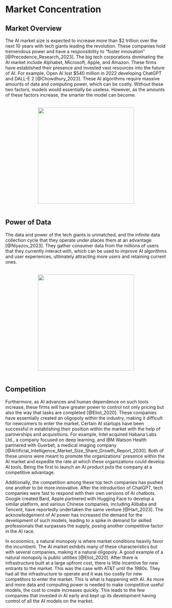 # Market Concentration

## Market Overview {-}

The AI market size is expected to increase more than $2 trillion over the next 10 years with tech giants leading the revolution. These companies hold tremendous power and have a responsibility to “foster innovation” [@Precedence_Research_2023]. The big tech corporations dominating the AI market include Alphabet, Microsoft, Apple, and Amazon. These firms have established their presence and invested vast resources into the future of AI. For example, Open AI lost $540 million in 2022 developing ChatGPT and DALL-E 2 [@Chowdhury_2023]. These AI algorithms require massive amounts of data and computing power, which can be costly. Without these two factors, models would essentially be useless. However, as the amounts of these factors increase, the smarter the model can become.

<br><img src="Site_Photos/Market_Size.png" style="height:300px; width:auto; display:block; margin-left:auto; margin-right:auto;"><br>

## Power of Data {-}
The data and power of the tech giants is unmatched, and the infinite data collection cycle that they operate under places them at an advantage [@Niyazov_2023]. They gather consumer data from the millions of users that they currently interact with, which can be used to improve AI algorithms and user experiences, ultimately attracting more users and retaining current ones.

<br><img src="Site_Photos/Data_Collection_Cycle.png" style="height:300px; width:auto; display:block; margin-left:auto; margin-right:auto;"><br>

## Competition {-}

Furthermore, as AI advances and human dependence on such tools increase, these firms will have greater power to control not only pricing but also the way that tasks are completed [@Eliot_2020]. These companies have essentially created an oligopoly within the industry, making it difficult for newcomers to enter the market. Certain AI startups have been successful in establishing their position within the market with the help of partnerships and acquisitions. For example, Intel acquired Habana Labs Ltd., a company focused on deep learning, and IBM Watson Health partnered with Guerbet, a medical imaging company [@Artificial_Intelligence_Market_Size_Share_Growth_Report_2030]. Both of these unions were meant to promote the organizations’ presence within the AI market and expedite the rate at which these organizations could develop AI tools. Being the first to launch an AI product puts the company at a competitive advantage.

Additionally, the competition among these top tech companies has pushed one another to be more innovative. After the introduction of ChatGPT, tech companies were fast to respond with their own versions of AI chatbots. Google created Bard, Apple partnered with Hugging Face to develop a similar platform, and various Chinese companies, including Alibaba and Tencent, have reportedly undertaken the same venture [@Hart_2023]. The acknowledgement of AI power has increased the demand for the development of such models, leading to a spike in demand for skilled professionals that surpasses the supply, posing another competitive factor in the AI race.

In economics, a natural monopoly is where market conditions heavily favor the incumbent. The AI market exhibits many of these characteristics but with several companies, making it a natural oligopoly. A good example of a natural monopoly is public utilities [@Eliot_2020]. After there is infrastructure built at a large upfront cost, there is little incentive for new entrants to the market. This was the case with AT&T until the 1980s. They had all the infrastructure to operate and it was too costly for new competitors to enter the market. This is what is happening with AI. As more and more data and computing power is needed to make competitive useful models, the cost to create increases quickly. This leads to the few companies that invested in AI early and kept up its development having control of all the AI models on the market.
